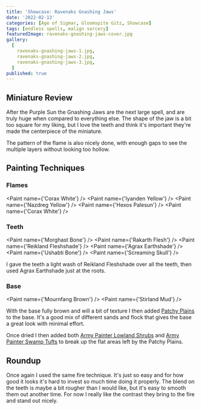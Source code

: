 ```yaml
---
title: 'Showcase: Ravenaks Gnashing Jaws'
date: '2022-02-13'
categories: [Age of Sigmar, Gloomspite Gitz, Showcase]
tags: [endless spells, malign sorcery]
featuredImage: ravenaks-gnashing-jaws-cover.jpg
gallery:
  [
    ravenaks-gnashing-jaws-1.jpg,
    ravenaks-gnashing-jaws-2.jpg,
    ravenaks-gnashing-jaws-3.jpg,
  ]
published: true
---
```


## Miniature Review

After the Purple Sun the Gnashing Jaws are the next large spell, and are truly huge when compared to everything else.
The shape of the jaw is a bit too square for my liking, but I love the teeth and think it's important they're made
the centerpiece of the miniature.

The pattern of the flame is also nicely done, with enough gaps to see the multiple layers without looking too hollow.

## Painting Techniques

### Flames
<Paint name={'Corax White'} />
<Paint name={'Iyanden Yellow'} />
<Paint name={'Nazdreg Yellow'} />
<Paint name={'Hexos Palesun'} />
<Paint name={'Corax White'} />

### Teeth
<Paint name={'Morghast Bone'} />
<Paint name={'Rakarth Flesh'} />
<Paint name={'Reikland Fleshshade'} />
<Paint name={'Agrax Earthshade'} />
<Paint name={'Ushabti Bone'} />
<Paint name={'Screaming Skull'} />

I gave the teeth a light wash of Reikland Fleshshade over all the teeth, then used Agrax Earthshade just at the roots.

### Base
<Paint name={'Mournfang Brown'} />
<Paint name={'Stirland Mud'} />

With the base fully brown and will a bit of texture I then added
[Patchy Plains](https://www.geekgamingscenics.com/collections/base-ready-range/products/lukes-aps-base-ready-patchy-plains)
to the base. It's a good mix of different sands and flock that gives the base a great look with minimal effort.

Once dried I then added both [Army Painter Lowland Shrubs](https://www.amazon.co.uk/gp/product/B086MBW9R9) and
[Army Painter Swamp Tufts](https://www.amazon.co.uk/gp/product/B07R8GZQYR) to break up the flat areas left by the
Patchy Plains.

## Roundup

Once again I used the same fire technique. It's just so easy and for how good it looks it's hard to invest so much
time doing it properly. The blend on the teeth is maybe a bit rougher than I would like, but it's easy to smooth them
out another time. For now I really like the contrast they bring to the fire and stand out nicely.